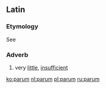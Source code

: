 ==Latin==
===Etymology=== 
See {{term|parvus|lang=la}}  
===Adverb===
{{head|la|adverb|comparative|minus|superlative|minime}}

# very [[little]], [[insufficient]]

[[ko:parum]]
[[nl:parum]]
[[pl:parum]]
[[ru:parum]]